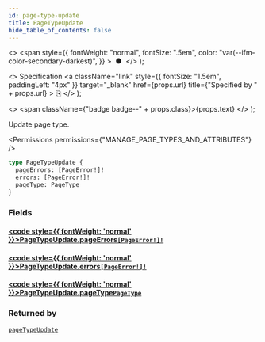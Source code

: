 ```yaml
---
id: page-type-update
title: PageTypeUpdate
hide_table_of_contents: false
---
```


  <>
    <span
      style={{
        fontWeight: "normal",
        fontSize: ".5em",
        color: "var(--ifm-color-secondary-darkest)",
      }}
    >
      &nbsp;●&nbsp;
    </span>
  </>
);

  <>
    Specification
    <a
      className="link"
      style={{ fontSize: "1.5em", paddingLeft: "4px" }}
      target="\_blank"
      href={props.url}
      title={"Specified by " + props.url}
    >
      ⎘
    </a>
  </>
);

  <>
    <span className={"badge badge--" + props.class}>{props.text}</span>
  </>
);

Update page type.

<Permissions permissions={"MANAGE_PAGE_TYPES_AND_ATTRIBUTES"} />

```graphql
type PageTypeUpdate {
  pageErrors: [PageError!]!
  errors: [PageError!]!
  pageType: PageType
}
```

### Fields

#### [<code style={{ fontWeight: 'normal' }}>PageTypeUpdate.<b>pageErrors</b></code>](#)<Bullet />[`[PageError!]!`](../../../api-reference/pages/objects/page-error) <Badge class="secondary" text="non-null"/> <Badge class="secondary" text="object"/> <Badge class="secondary" text="pages"/>

>

#### [<code style={{ fontWeight: 'normal' }}>PageTypeUpdate.<b>errors</b></code>](#)<Bullet />[`[PageError!]!`](../../../api-reference/pages/objects/page-error) <Badge class="secondary" text="non-null"/> <Badge class="secondary" text="object"/> <Badge class="secondary" text="pages"/>

>

#### [<code style={{ fontWeight: 'normal' }}>PageTypeUpdate.<b>pageType</b></code>](#)<Bullet />[`PageType`](../../../api-reference/pages/objects/page-type) <Badge class="secondary" text="object"/> <Badge class="secondary" text="pages"/>

>

### Returned by

[`pageTypeUpdate`](../../../api-reference/pages/mutations/page-type-update) <Badge class="secondary" text="mutation"/>

